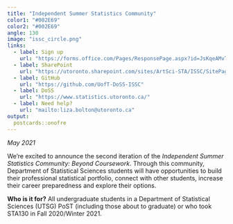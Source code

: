 ```yaml
---
title: "Independent Summer Statistics Community"
color1: "#002E69"
color2: "#002E69"
angle: 130
image: "issc_circle.png"
links:
  - label: Sign up
    url: "https://forms.office.com/Pages/ResponsePage.aspx?id=JsKqeAMvTUuQN7RtVsVSELL2hSYbOq1Aks2VFGnb_h9UNFdSREVVRDE0V1dNRjMzWVRaREdDTk80Sy4u"
  - label: SharePoint
    url: "https://utoronto.sharepoint.com/sites/ArtSci-STA/ISSC/SitePages/ISSC-Home.aspx"
  - label: GitHub
    url: "https://github.com/UofT-DoSS-ISSC"
  - label: DoSS
    url: "https://www.statistics.utoronto.ca/"
  - label: Need help?
    url: "mailto:liza.bolton@utoronto.ca"
output:
  postcards::onofre
---
```

 
_May 2021_ 

We're excited to announce the second iteration of the _Independent Summer Statistics Community: Beyond Coursework_. Through this community, Department of Statistical Sciences students will have opportunities to build their professional statistical portfolio, connect with other students, increase their career preparedness and explore their options.

__Who is it for?__ All undergraduate students in a Department of Statistical Sciences (UTSG) PoST (including those about to graduate) or who took STA130 in Fall 2020/Winter 2021.
